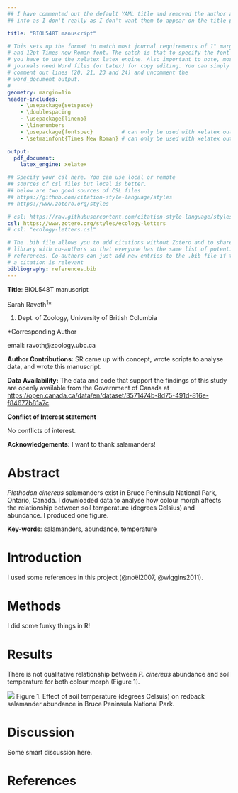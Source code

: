 ```yaml
---
## I have commented out the default YAML title and removed the author and data 
## info as I don't really as I don't want them to appear on the title page

title: "BIOL548T manuscript"

# This sets up the format to match most journal requirements of 1" margins
# and 12pt Times new Roman font. The catch is that to specify the font
# you have to use the xelatex latex_engine. Also important to note, most 
# journals need Word files (or Latex) for copy editing. You can simply
# comment out lines (20, 21, 23 and 24) and uncomment the 
# word_document output. 
# 
geometry: margin=1in
header-includes:
    - \usepackage{setspace}
    - \doublespacing
    - \usepackage{lineno}
    - \linenumbers
    - \usepackage{fontspec}         # can only be used with xelatex output
    - \setmainfont{Times New Roman} # can only be used with xelatex output

output:
  pdf_document:
    latex_engine: xelatex

## Specify your csl here. You can use local or remote 
## sources of csl files but local is better.
## below are two good sources of CSL files
## https://github.com/citation-style-language/styles
## https://www.zotero.org/styles

# csl: https://raw.githubusercontent.com/citation-style-language/styles/master/ecology-letters.csl
csl: https://www.zotero.org/styles/ecology-letters
# csl: "ecology-letters.csl"

# The .bib file allows you to add citations without Zotero and to share your
# library with co-authors so that everyone has the same list of potential
# references. Co-authors can just add new entries to the .bib file if they think
# a citation is relevant
bibliography: references.bib
---
```


**Title**: BIOL548T manuscript

Sarah Ravoth^1^\*

1.  Dept. of Zoology, University of British Columbia

\*Corresponding Author

email: ravoth\@zoology.ubc.ca

**Author Contributions:** SR came up with concept, wrote scripts to analyse data, and wrote this manuscript.

**Data Availability:** The data and code that support the findings of this study are openly available from the Government of Canada at <https://open.canada.ca/data/en/dataset/3571474b-8d75-491d-816e-f84677b81a7c>.

**Conflict of Interest statement**

No conflicts of interest.

**Acknowledgements:** I want to thank salamanders!

\newpage

# Abstract

*Plethodon cinereus* salamanders exist in Bruce Peninsula National Park, Ontario, Canada. I downloaded data to analyse how colour morph affects the relationship between soil temperature (degrees Celsius) and abundance. I produced one figure.

**Key-words**: salamanders, abundance, temperature

\newpage

# Introduction

I used some references in this project (@noël2007, @wiggins2011).

# Methods

I did some funky things in R!

# Results

There is not qualitative relationship between *P. cinereus* abundance and soil temperature for both colour morph (Figure 1).

![](../outputs/SoilTemp_RedBackedSalMorph_AbundanceFig_2022-10-01.png) 
Figure 1. Effect of soil temperature (degrees Celsuis) on redback salamander abundance in Bruce Peninsula National Park.

# Discussion

Some smart discussion here.

# References

```{=html}
<!-- this littel code block is a comment that won't show up in the knitted 
document. It is a good way to add hidden things and comments to your RMarkdown 
document. For example... -->
```
```{=html}
<!-- this little chunk of code (the ::: stuff below) forces the references to show up here. If you
don't use this then they are put at the end of the document by default -->
```
::: {#refs}
:::

```{=tex}
\vspace{-2pc}
\setlength{\parindent}{-0.5in}
\setlength{\leftskip}{-1in}
\setlength{\parskip}{8pt}
```
